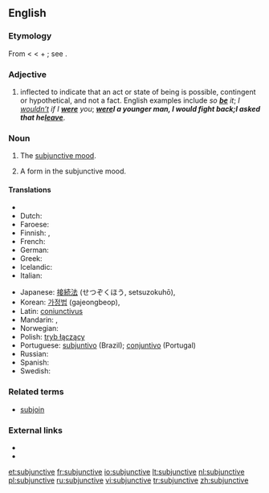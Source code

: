 ==English==

===Etymology===
From {{etyl|la}} {{term|subjunctivus||serving to join, connecting, in grammar applies to the subjunctive mode}} < {{term|subjungere||to add, join, subjoin}} < {{term|sub||under}} + {{term|jungere||to join, yoke}}; see {{term|join}}.

===Adjective===
{{en-adj|-}}

# {{context|grammar|of a verb}} inflected to indicate that an act or state of being is possible, contingent or hypothetical, and not a fact.  English examples include ''so '''[[be]]''' it''; ''I [[wouldn’t]] if I '''[[were]]''' you''; '''''[[were]]''' I a younger man, I would fight back''; ''I asked that he '''[[leave]]'''''.

===Noun===
{{en-noun|s|-}}

# {{context|grammar|uncountable}} The [[subjunctive mood]].
# {{context|countable}} A form in the subjunctive mood.

====Translations====
{{trans-top|subjunctive mood}}
* {{trreq|Chinese}}
* Dutch: {{t+|nl|aanvoegende wijs|m}}
* Faroese: {{t-|fo|hugsháttur|m|xs=Faroese}}
* Finnish: {{t+|fi|konjunktiivi}}, {{t+|fi|subjunktiivi}}
* French: {{t+|fr|subjonctif|m}}
* German: {{t+|de|Konjunktiv|m}}
* Greek: {{t|el|υποτακτική|tr=ipotakticí|f}}
* Icelandic: {{t+|is|viðtengingarháttur|m}}
* Italian: {{t+|it|congiuntivo|m}}
{{trans-mid}}
* Japanese: [[接続法]] (せつぞくほう, setsuzokuhō),  {{t|ja|接続法|tr=せつぞくほう, setsuzokuhō|sc=Jpan}}
* Korean: [[가정법]] (gajeongbeop),  {{t|ko|가정법|tr=gajeongbeop|sc=Kore}}
* Latin: [[coniunctivus]]
* Mandarin: {{t|zh|虛擬語氣|sc=Hani}},  {{t|zh|虚拟语气|tr=xūnǐ yǔqì|sc=Hani}}
* Norwegian: {{t-|no|konjunktiv|m}}
* Polish: [[tryb łączący]] {{m}}
* Portuguese: [[subjuntivo]] {{m}} (Brazil); [[conjuntivo]] {{m}} (Portugal)
* Russian: {{t|ru|сослагательное наклонение|tr=soslagátel’noje naklonénije|n}}
* Spanish: {{t-|es|subjuntivo|m}}
* Swedish: {{t+|sv|konjunktiv|c}}
{{trans-bottom}}

===Related terms===
* [[subjoin]]

===External links===
* {{R:Webster 1913}}
* {{R:Century 1911}}

[[et:subjunctive]]
[[fr:subjunctive]]
[[io:subjunctive]]
[[lt:subjunctive]]
[[nl:subjunctive]]
[[pl:subjunctive]]
[[ru:subjunctive]]
[[vi:subjunctive]]
[[tr:subjunctive]]
[[zh:subjunctive]]
